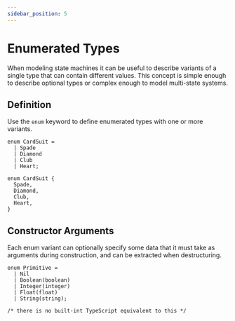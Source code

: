 ```yaml
---
sidebar_position: 5
---
```



# Enumerated Types

When modeling state machines it can be useful to describe variants of a single type that can contain different values.
This concept is simple enough to describe optional types or complex enough to model multi-state systems.

## Definition

Use the `enum` keyword to define enumerated types with one or more variants.

<Tabs>
<TabItem value="knot" label="Knot">

```knot
enum CardSuit =
  | Spade
  | Diamond
  | Club
  | Heart;
```

</TabItem>
<TabItem value="tsx" label="TypeScript">

```tsx
enum CardSuit {
  Spade,
  Diamond,
  Club,
  Heart,
}
```

</TabItem>
</Tabs>

## Constructor Arguments

Each enum variant can optionally specify some data that it must take as arguments during construction,
and can be extracted when destructuring.

<Tabs>
<TabItem value="knot" label="Knot">

```knot
enum Primitive =
  | Nil
  | Boolean(boolean)
  | Integer(integer)
  | Float(float)
  | String(string);
```

</TabItem>
<TabItem value="tsx" label="TypeScript">

```tsx
/* there is no built-int TypeScript equivalent to this */
```

</TabItem>
</Tabs>
